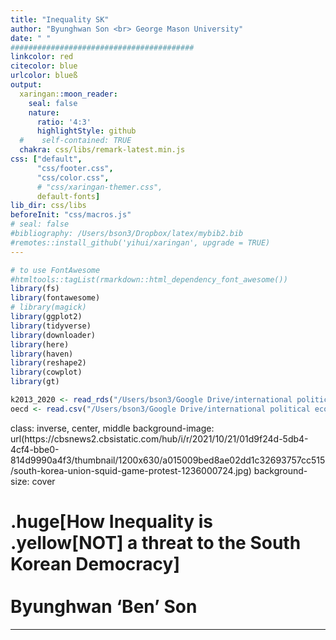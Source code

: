```yaml
---
title: "Inequality SK"
author: "Byunghwan Son <br> George Mason University"
date: " "
#########################################
linkcolor: red
citecolor: blue
urlcolor: blueß
output: 
  xaringan::moon_reader:
    seal: false
    nature:
      ratio: '4:3'
      highlightStyle: github
  #    self-contained: TRUE
  chakra: css/libs/remark-latest.min.js
css: ["default", 
      "css/footer.css", 
      "css/color.css", 
      # "css/xaringan-themer.css",
      default-fonts]
lib_dir: css/libs
beforeInit: "css/macros.js"
# seal: false  
#bibliography: /Users/bson3/Dropbox/latex/mybib2.bib
#remotes::install_github('yihui/xaringan', upgrade = TRUE)
---
```


```r
# to use FontAwesome
#htmltools::tagList(rmarkdown::html_dependency_font_awesome())
library(fs)
library(fontawesome)
# library(magick)  
library(ggplot2)
library(tidyverse)
library(downloader)
library(here)
library(haven)
library(reshape2)
library(cowplot)
library(gt)

k2013_2020 <- read_rds("/Users/bson3/Google Drive/international political economy/Brookings/inequality project/k2013_2020.rds")
oecd <- read.csv("/Users/bson3/Google Drive/international political economy/Brookings/inequality project/OECD_HPI_2022-05-02.csv")
```

class: inverse, center, middle
background-image: url(https://cbsnews2.cbsistatic.com/hub/i/r/2021/10/21/01d9f24d-5db4-4cf4-bbe0-814d9990a4f3/thumbnail/1200x630/a015009bed8ae02dd1c32693757cc515/south-korea-union-squid-game-protest-1236000724.jpg)
background-size: cover

# .huge[**How Inequality is .yellow[NOT] a threat to the South Korean Democracy**]  <br><br> Byunghwan 'Ben' Son

---
